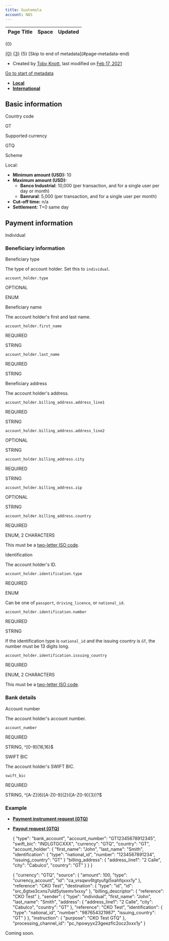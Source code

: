 ```yaml
---
title: Guatemala
account: NAS
---
```


<table class="aui"> <thead> <tr class="header"> <th class="search-result-title">Page Title</th> <th class="search-result-space">Space</th> <th class="search-result-date">Updated</th> </tr> </thead> </table> <p class="search-result-count">{0}</p> <tr class="search-result"> <td class="search-result-title"><a href="{1}" class="content-type-{2}"><span>{0}</span></a></td> <td class="search-result-space"><a class="space" href="/display/{4}/" title="{3}">{3}</a></td> <td class="search-result-date"><span class="date" title="{6}">{5}</span></td> </tr> [Skip to end of metadata](#page-metadata-end)

*   Created by [Toby Knott](    /display/~toby.knott
    ), last modified on [Feb 17, 2021](/pages/diffpagesbyversion.action?pageId=20120101&selectedPageVersions=9&selectedPageVersions=10 "Show changes")

[Go to start of metadata](#page-metadata-start)

*   [**Local**](#tabs-bd5d235a-e760-4015-99b2-7d6398ed09ce-1)
*   [**International**](#tabs-bd5d235a-e760-4015-99b2-7d6398ed09ce-2)

Basic information
-----------------

  

Country code

GT

Supported currency

GTQ

Scheme

Local:

*   **Minimum amount (USD):** 10
*   **Maximum amount (USD):**
    *   **Banco Industrial**: 10,000 (per transaction, and for a single user per day or month)
    *   **Banrural**: 5,000 (per transaction, and for a single user per month)
*   **Cut-off time:** n/a
*   **Settlement:** T+0 same day

Payment information
-------------------

 Individual

### Beneficiary information

Beneficiary type

The type of account holder. Set this to `individual`.

`account_holder.type`

OPTIONAL

ENUM

Beneficiary name

The account holder's first and last name.

`account_holder.first_name`

REQUIRED

STRING

`account_holder.last_name`

REQUIRED

STRING

Beneficiary address

The account holder's address.

  

  

  

  

  

  

  

  

`account_holder.billing_address.address_line1`

REQUIRED

STRING

`account_holder.billing_address.address_line2`

OPTIONAL

STRING

`account_holder.billing_address.city`

REQUIRED

STRING

`account_holder.billing_address.zip`

OPTIONAL

STRING

`account_holder.billing_address.country`

REQUIRED

ENUM, 2 CHARACTERS

This must be a [two-letter ISO code](/display/DOCS/Country+codes).

Identification  
  

The account holder's ID.  
  

`account_holder.identification.type`

REQUIRED

ENUM

Can be one of `passport`, `driving_licence`, or `national_id`.

`account_holder.identification.number`

REQUIRED

STRING

If the identification type is `national_id` and the issuing country is `GT`, the number must be 13 digits long.

`account_holder.identification.issuing_country`

REQUIRED

ENUM, 2 CHARACTERS

This must be a [two-letter ISO code](/display/DOCS/Country+codes).

### Bank details

  

Account number

The account holder's account number.

`account_number`

REQUIRED

STRING, ^\[0-9\]{16,16}$

SWIFT BIC

The account holder's SWIFT BIC.

`swift_bic`

REQUIRED

STRING, ^\[A-Z\]{6}\[A-Z0-9\]{2}(\[A-Z0-9\]{3})?$

### Example

*   [**Payment instrument request (GTQ)**](#tabs-4b658280-10b4-4960-b9d1-0b3a4759c9ea-1)
*   [**Payout request (GTQ)**](#tabs-4b658280-10b4-4960-b9d1-0b3a4759c9ea-2)

    {
      "type": "bank_account",
      "account_number": "GT12345678912345",
      "swift_bic": "INDLGTGCXXX",
      "currency": "GTQ",
      "country": "GT",
      "account_holder": {
        "first_name": "John",
        "last_name": "Smith",
    	"identification": {
          "type": "national_id",
          "number": "1234567891234",
          "issuing_country": "GT"
        }
        "billing_address": {
          "address_line1": "2 Calle",
          "city": "Cabulco",
          "country": "GT"
        }
      }
    }

    {
      "currency": "GTQ",
      "source": {
        "amount": 100,
        "type": "currency_account",
        "id": "ca_vrsqwv6tgtyufgi5xahfqxxx1y"
      },
      "reference": "CKO Test",
      "destination": {
        "type": "id",
        "id": "src_6gtxe3cxns7uld5ytsemv1xxxy"
      },
      "billing_descriptor": {
        "reference": "CKO Test"
      },
      "sender": {
        "type": "individual",
        "first_name": "John",
        "last_name": "Smith",
        "address": {
          "address_line1": "2 Calle",
          "city": "Cabulco",
          "country": "GT"
        },
        "reference": "CKO Test",
        "identification": {
          "type": "national_id",
          "number": "987654321987",
          "issuing_country": "GT"
        }
      },
      "instruction": {
        "purpose": "CKO Test GTQ"
      },
      "processing_channel_id": "pc_hpswyyx23geezflc2ocz3xxx1y"
    }

Coming soon.
